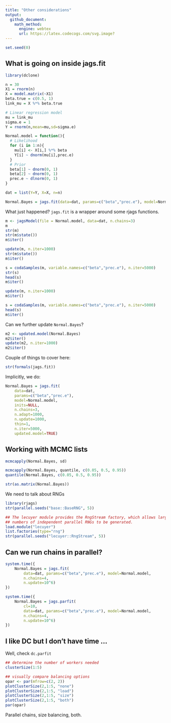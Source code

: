 ```yaml
---
title: "Other considerations"
output:
  github_document:
    math_method:
      engine: webtex
      url: https://latex.codecogs.com/svg.image?
---
```


```r
set.seed(0)
```

## What is going on inside jags.fit

```r
library(dclone)

n = 30
X1 = rnorm(n)
X = model.matrix(~X1)
beta.true = c(0.5, 1)
link_mu = X %*% beta.true

# Linear regression model
mu = link_mu
sigma.e = 1
Y = rnorm(n,mean=mu,sd=sigma.e)

Normal.model = function(){
  # Likelihood 
  for (i in 1:n){
    mu[i] <- X[i,] %*% beta
    Y[i] ~ dnorm(mu[i],prec.e)
  }
  # Prior
  beta[1] ~ dnorm(0, 1)
  beta[2] ~ dnorm(0, 1)
  prec.e ~ dlnorm(0, 1)
}

dat = list(Y=Y, X=X, n=n)

Normal.Bayes = jags.fit(data=dat, params=c("beta","prec.e"), model=Normal.model)
```

What just happened? `jags.fit` is a wrapper around some rjags functions.

```r
m <- jagsModel(file = Normal.model, data=dat, n.chains=3)
m
str(m)
str(m$state())
m$iter()

update(m, n.iter=1000)
str(m$state())
m$iter()

s = codaSamples(m, variable.names=c("beta","prec.e"), n.iter=5000)
str(s)
head(s)
m$iter()

update(m, n.iter=1000)
m$iter()

s = codaSamples(m, variable.names=c("beta","prec.e"), n.iter=5000)
head(s)
m$iter()
```

Can we further update `Normal.Bayes`?

```r
m2 <- updated.model(Normal.Bayes)
m2$iter()
update(m2, n.iter=1000)
m2$iter()
```

Couple of things to cover here:

```r
str(formals(jags.fit))
```

Implicitly, we do:

```r
Normal.Bayes = jags.fit(
    data=dat, 
    params=c("beta","prec.e"),
    model=Normal.model,
    inits=NULL,
    n.chains=3,
    n.adapt=1000,
    n.update=1000,
    thin=1,
    n.iter=5000,
    updated.model=TRUE)
```

## Working with MCMC lists

```r
mcmcapply(Normal.Bayes, sd)

mcmcapply(Normal.Bayes, quantile, c(0.05, 0.5, 0.95))
quantile(Normal.Bayes, c(0.05, 0.5, 0.95))

str(as.matrix(Normal.Bayes))
```

We need to talk about RNGs

```r
library(rjags)
str(parallel.seeds("base::BaseRNG", 5))

## The lecuyer module provides the RngStream factory, which allows large
## numbers of independent parallel RNGs to be generated. 
load.module("lecuyer")
list.factories(type="rng")
str(parallel.seeds("lecuyer::RngStream", 5))
```

## Can we run chains in parallel?

```r
system.time({
    Normal.Bayes = jags.fit(
        data=dat, params=c("beta","prec.e"), model=Normal.model,
        n.chains=4,
        n.update=10^6)
})

system.time({
    Normal.Bayes = jags.parfit(
        cl=10,
        data=dat, params=c("beta","prec.e"), model=Normal.model,
        n.chains=4,
        n.update=10^6)
})
```

## I like DC but I don't have time ...

Well, check `dc.parfit`

```r
## determine the number of workers needed
clusterSize(1:5)

## visually compare balancing options
opar <- par(mfrow=c(2, 2))
plotClusterSize(2,1:5, "none")
plotClusterSize(2,1:5, "load")
plotClusterSize(2,1:5, "size")
plotClusterSize(2,1:5, "both")
par(opar)
```

Parallel chains, size balancing, both.
